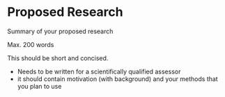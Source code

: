 # Proposed Research

Summary of your proposed research

Max. 200 words

This should be short and concised.

- Needs to be written for a scientifically qualified assessor
- it should contain motivation (with background) and your methods that you plan to use